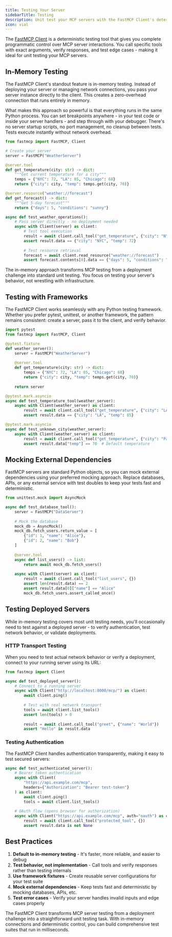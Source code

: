 ---
title: Testing Your Server
sidebarTitle: Testing
description: Unit test your MCP servers with the FastMCP Client's deterministic testing capabilities
icon: vial
---

The [FastMCP Client](/clients/client) is a deterministic testing tool that gives you complete programmatic control over MCP server interactions. You call specific tools with exact arguments, verify responses, and test edge cases - making it ideal for unit testing your MCP servers.

## In-Memory Testing

The FastMCP Client's standout feature is in-memory testing. Instead of deploying your server or managing network connections, you pass your server instance directly to the client. This creates a zero-overhead connection that runs entirely in memory.

What makes this approach so powerful is that everything runs in the same Python process. You can set breakpoints anywhere - in your test code or inside your server handlers - and step through with your debugger. There's no server startup scripts, no port management, no cleanup between tests. Tests execute instantly without network overhead.

```python
from fastmcp import FastMCP, Client

# Create your server
server = FastMCP("WeatherServer")

@server.tool
def get_temperature(city: str) -> dict:
    """Get current temperature for a city"""
    temps = {"NYC": 72, "LA": 85, "Chicago": 68}
    return {"city": city, "temp": temps.get(city, 70)}

@server.resource("weather://forecast")
def get_forecast() -> dict:
    """Get 5-day forecast"""
    return {"days": 5, "conditions": "sunny"}

async def test_weather_operations():
    # Pass server directly - no deployment needed
    async with Client(server) as client:
        # Test tool execution
        result = await client.call_tool("get_temperature", {"city": "NYC"})
        assert result.data == {"city": "NYC", "temp": 72}
        
        # Test resource retrieval
        forecast = await client.read_resource("weather://forecast")
        assert forecast.contents[0].data == {"days": 5, "conditions": "sunny"}
```

The in-memory approach transforms MCP testing from a deployment challenge into standard unit testing. You focus on testing your server's behavior, not wrestling with infrastructure.

## Testing with Frameworks

The FastMCP Client works seamlessly with any Python testing framework. Whether you prefer pytest, unittest, or another framework, the pattern remains consistent: create a server, pass it to the client, and verify behavior.

```python
import pytest
from fastmcp import FastMCP, Client

@pytest.fixture
def weather_server():
    server = FastMCP("WeatherServer")
    
    @server.tool
    def get_temperature(city: str) -> dict:
        temps = {"NYC": 72, "LA": 85, "Chicago": 68}
        return {"city": city, "temp": temps.get(city, 70)}
    
    return server

@pytest.mark.asyncio
async def test_temperature_tool(weather_server):
    async with Client(weather_server) as client:
        result = await client.call_tool("get_temperature", {"city": "LA"})
        assert result.data == {"city": "LA", "temp": 85}

@pytest.mark.asyncio
async def test_unknown_city(weather_server):
    async with Client(weather_server) as client:
        result = await client.call_tool("get_temperature", {"city": "Paris"})
        assert result.data["temp"] == 70  # Default temperature
```

## Mocking External Dependencies

FastMCP servers are standard Python objects, so you can mock external dependencies using your preferred mocking approach. Replace databases, APIs, or any external service with test doubles to keep your tests fast and deterministic.

```python
from unittest.mock import AsyncMock

async def test_database_tool():
    server = FastMCP("DataServer")
    
    # Mock the database
    mock_db = AsyncMock()
    mock_db.fetch_users.return_value = [
        {"id": 1, "name": "Alice"},
        {"id": 2, "name": "Bob"}
    ]
    
    @server.tool
    async def list_users() -> list:
        return await mock_db.fetch_users()
    
    async with Client(server) as client:
        result = await client.call_tool("list_users", {})
        assert len(result.data) == 2
        assert result.data[0]["name"] == "Alice"
        mock_db.fetch_users.assert_called_once()
```

## Testing Deployed Servers

While in-memory testing covers most unit testing needs, you'll occasionally need to test against a deployed server - to verify authentication, test network behavior, or validate deployments.

### HTTP Transport Testing

When you need to test actual network behavior or verify a deployment, connect to your running server using its URL:

```python
from fastmcp import Client

async def test_deployed_server():
    # Connect to a running server
    async with Client("http://localhost:8000/mcp/") as client:
        await client.ping()
        
        # Test with real network transport
        tools = await client.list_tools()
        assert len(tools) > 0
        
        result = await client.call_tool("greet", {"name": "World"})
        assert "Hello" in result.data
```

### Testing Authentication

The FastMCP Client handles authentication transparently, making it easy to test secured servers:

```python
async def test_authenticated_server():
    # Bearer token authentication
    async with Client(
        "https://api.example.com/mcp",
        headers={"Authorization": "Bearer test-token"}
    ) as client:
        await client.ping()
        tools = await client.list_tools()
        
    # OAuth flow (opens browser for authorization)
    async with Client("https://api.example.com/mcp", auth="oauth") as client:
        result = await client.call_tool("protected_tool", {})
        assert result.data is not None
```

## Best Practices

1. **Default to in-memory testing** - It's faster, more reliable, and easier to debug
2. **Test behavior, not implementation** - Call tools and verify responses rather than testing internals
3. **Use framework fixtures** - Create reusable server configurations for your test suite
4. **Mock external dependencies** - Keep tests fast and deterministic by mocking databases, APIs, etc.
5. **Test error cases** - Verify your server handles invalid inputs and edge cases properly

The FastMCP Client transforms MCP server testing from a deployment challenge into a straightforward unit testing task. With in-memory connections and deterministic control, you can build comprehensive test suites that run in milliseconds.